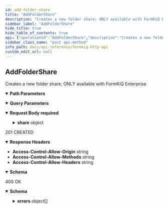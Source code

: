 ```yaml
---
id: add-folder-share
title: "AddFolderShare"
description: "Creates a new folder share; ONLY available with FormKiQ Enterprise"
sidebar_label: "AddFolderShare"
hide_title: true
hide_table_of_contents: true
api: {"operationId":"AddFolderShare","description":"Creates a new folder share; ONLY available with FormKiQ Enterprise","tags":["Document Shares"],"parameters":[{"name":"siteId","in":"query","description":"Site Identifier","required":false,"schema":{"type":"string"}},{"name":"indexKey","in":"path","description":"Index Key Identifier","required":true,"schema":{"type":"string"}}],"requestBody":{"required":true,"content":{"application/json":{"schema":{"type":"object","properties":{"share":{"type":"object","properties":{"group":{"type":"string","description":"Share with Group"},"permissions":{"type":"array","description":"List of share permissions","items":{"type":"string","enum":["READ","WRITE","DELETE"]}}},"title":"AddShare"}},"title":"AddFolderShareRequest"}}}},"responses":{"201":{"description":"201 CREATED","headers":{"Access-Control-Allow-Origin":{"schema":{"type":"string"}},"Access-Control-Allow-Methods":{"schema":{"type":"string"}},"Access-Control-Allow-Headers":{"schema":{"type":"string"}}},"content":{"application/json":{"schema":{"type":"object","properties":{"message":{"type":"string","description":"API Response message"},"shareKey":{"type":"string","description":"Share Identifier"}},"title":"AddFolderShareResponse"}}}},"400":{"description":"400 OK","content":{"application/json":{"schema":{"type":"object","properties":{"errors":{"type":"array","description":"List of errors","items":{"type":"object","properties":{"key":{"type":"string","description":"Error Key"},"error":{"type":"string","description":"Error Message"}},"title":"ValidationError"}}},"title":"ValidationErrorsResponse"}}}}},"security":[{"ApiAuthorization":[]}],"x-amazon-apigateway-integration":{"uri":{"Fn::Sub":"arn:aws:apigateway:${AWS::Region}:lambda:path/2015-03-31/functions/${DocumentsApiRequests.Arn}/invocations"},"responses":{"default":{"statusCode":"201","responseParameters":{"method.response.header.Access-Control-Allow-Headers":"'Content-Type,X-Amz-Date,Authorization,X-Api-Key'","method.response.header.Access-Control-Allow-Methods":"'*'","method.response.header.Access-Control-Allow-Origin":"'*'"}}},"passthroughBehavior":"WHEN_NO_TEMPLATES","httpMethod":"POST","type":"aws_proxy","payloadFormatVersion":"1.0"},"extensions":[{"key":"x-amazon-apigateway-integration","value":{"uri":{"Fn::Sub":"arn:aws:apigateway:${AWS::Region}:lambda:path/2015-03-31/functions/${DocumentsApiRequests.Arn}/invocations"},"responses":{"default":{"statusCode":"201","responseParameters":{"method.response.header.Access-Control-Allow-Headers":"'Content-Type,X-Amz-Date,Authorization,X-Api-Key'","method.response.header.Access-Control-Allow-Methods":"'*'","method.response.header.Access-Control-Allow-Origin":"'*'"}}},"passthroughBehavior":"WHEN_NO_TEMPLATES","httpMethod":"POST","type":"aws_proxy","payloadFormatVersion":"1.0"}}],"method":"post","path":"/shares/folders/{indexKey}","servers":[{"url":"http://localhost","description":"Local development server"}],"securitySchemes":{"ApiAuthorization":{"type":"oauth2","flows":{},"x-amazon-apigateway-authorizer":{"type":"jwt","jwtConfiguration":{"issuer":{"Fn::Sub":"https://cognito-idp.${AWS::Region}.amazonaws.com/${CognitoUserPool}"},"audience":[{"Fn::Sub":"${CognitoUserPoolClient}"}]},"identitySource":"$request.header.Authorization"}}},"jsonRequestBodyExample":{"share":{"group":"string","permissions":["READ"]}},"info":{"title":"FormKiQ HTTP API","contact":{"name":"FormKiQ","url":"https://formkiq.com","email":"support@formkiq.com"},"x-logo":{"url":"https://docs.formkiq.com/docs/latest/_images/formkiq-logo.png","backgroundColor":"#FFFFFF","altText":"FormKiQ Logo"},"license":{"name":"Apache 2.0","url":"https://www.apache.org/licenses/LICENSE-2.0.html"},"description":"Formkiq API: Document Management Platform API using JWT Authentication","version":"1.12.0"},"postman":{"name":"Add Folder Share","description":{"content":"Creates a new folder share; ONLY available with FormKiQ Enterprise","type":"text/plain"},"url":{"path":["shares","folders",":indexKey"],"host":["{{baseUrl}}"],"query":[{"disabled":false,"description":{"content":"Site Identifier","type":"text/plain"},"key":"siteId","value":""}],"variable":[{"disabled":false,"description":{"content":"(Required) Index Key Identifier","type":"text/plain"},"type":"any","value":"","key":"indexKey"}]},"header":[{"key":"Content-Type","value":"application/json"},{"key":"Accept","value":"application/json"}],"method":"POST","body":{"mode":"raw","raw":"\"\"","options":{"raw":{"language":"json"}}},"auth":{"type":"oauth2","oauth2":[]}}}
sidebar_class_name: "post api-method"
info_path: docs/api-reference/formkiq-http-api
custom_edit_url: null
---
```



## AddFolderShare



Creates a new folder share; ONLY available with FormKiQ Enterprise

<details style={{"marginBottom":"1rem"}} data-collapsed={false} open={true}><summary style={{}}><strong>Path Parameters</strong></summary><div><ul><ParamsItem className={"paramsItem"} param={{"name":"indexKey","in":"path","description":"Index Key Identifier","required":true,"schema":{"type":"string"}}}></ParamsItem></ul></div></details><details style={{"marginBottom":"1rem"}} data-collapsed={false} open={true}><summary style={{}}><strong>Query Parameters</strong></summary><div><ul><ParamsItem className={"paramsItem"} param={{"name":"siteId","in":"query","description":"Site Identifier","required":false,"schema":{"type":"string"}}}></ParamsItem></ul></div></details><MimeTabs><TabItem label={"application/json"} value={"application/json-schema"}><details style={{}} data-collapsed={false} open={true}><summary style={{"textAlign":"left"}}><strong>Request Body</strong><strong style={{"fontSize":"var(--ifm-code-font-size)","color":"var(--openapi-required)"}}> required</strong></summary><div style={{"textAlign":"left","marginLeft":"1rem"}}></div><ul style={{"marginLeft":"1rem"}}><SchemaItem collapsible={true} className={"schemaItem"}><details style={{}}><summary style={{}}><strong>share</strong><span style={{"opacity":"0.6"}}> object</span></summary><div style={{"marginLeft":"1rem"}}><SchemaItem collapsible={false} name={"group"} required={false} schemaName={"string"} qualifierMessage={undefined} schema={{"type":"string","description":"Share with Group"}}></SchemaItem><SchemaItem collapsible={false} name={"permissions"} required={false} schemaName={"string[]"} qualifierMessage={"**Possible values:** [`READ`, `WRITE`, `DELETE`]"} schema={{"type":"array","description":"List of share permissions","items":{"type":"string","enum":["READ","WRITE","DELETE"]}}}></SchemaItem></div></details></SchemaItem></ul></details></TabItem></MimeTabs><div><ApiTabs><TabItem label={"201"} value={"201"}><div>

201 CREATED

</div><details style={{"textAlign":"left","marginBottom":"1rem"}} data-collaposed={true} open={false}><summary style={{}}><strong>Response Headers</strong></summary><ul style={{"marginLeft":"1rem"}}><li className={"schemaItem"}><summary style={{}}><strong>Access-Control-Allow-Origin</strong><span style={{"opacity":"0.6"}}> string</span></summary><div></div></li><li className={"schemaItem"}><summary style={{}}><strong>Access-Control-Allow-Methods</strong><span style={{"opacity":"0.6"}}> string</span></summary><div></div></li><li className={"schemaItem"}><summary style={{}}><strong>Access-Control-Allow-Headers</strong><span style={{"opacity":"0.6"}}> string</span></summary><div></div></li></ul></details><div><MimeTabs schemaType={"response"}><TabItem label={"application/json"} value={"application/json"}><SchemaTabs><TabItem label={"Schema"} value={"Schema"}><details style={{}} data-collapsed={false} open={true}><summary style={{"textAlign":"left"}}><strong>Schema</strong></summary><div style={{"textAlign":"left","marginLeft":"1rem"}}></div><ul style={{"marginLeft":"1rem"}}><SchemaItem collapsible={false} name={"message"} required={false} schemaName={"string"} qualifierMessage={undefined} schema={{"type":"string","description":"API Response message"}}></SchemaItem><SchemaItem collapsible={false} name={"shareKey"} required={false} schemaName={"string"} qualifierMessage={undefined} schema={{"type":"string","description":"Share Identifier"}}></SchemaItem></ul></details></TabItem><TabItem label={"Example (from schema)"} value={"Example (from schema)"}><ResponseSamples responseExample={"{\n  \"message\": \"string\",\n  \"shareKey\": \"string\"\n}"} language={"json"}></ResponseSamples></TabItem></SchemaTabs></TabItem></MimeTabs></div></TabItem><TabItem label={"400"} value={"400"}><div>

400 OK

</div><div><MimeTabs schemaType={"response"}><TabItem label={"application/json"} value={"application/json"}><SchemaTabs><TabItem label={"Schema"} value={"Schema"}><details style={{}} data-collapsed={false} open={true}><summary style={{"textAlign":"left"}}><strong>Schema</strong></summary><div style={{"textAlign":"left","marginLeft":"1rem"}}></div><ul style={{"marginLeft":"1rem"}}><SchemaItem collapsible={true} className={"schemaItem"}><details style={{}}><summary style={{}}><strong>errors</strong><span style={{"opacity":"0.6"}}> object[]</span></summary><div style={{"marginLeft":"1rem"}}><div style={{"marginTop":".5rem","marginBottom":".5rem"}}>

List of errors

</div><li><div style={{"fontSize":"var(--ifm-code-font-size)","opacity":"0.6","marginLeft":"-.5rem","paddingBottom":".5rem"}}>Array [</div></li><SchemaItem collapsible={false} name={"key"} required={false} schemaName={"string"} qualifierMessage={undefined} schema={{"type":"string","description":"Error Key"}}></SchemaItem><SchemaItem collapsible={false} name={"error"} required={false} schemaName={"string"} qualifierMessage={undefined} schema={{"type":"string","description":"Error Message"}}></SchemaItem><li><div style={{"fontSize":"var(--ifm-code-font-size)","opacity":"0.6","marginLeft":"-.5rem"}}>]</div></li></div></details></SchemaItem></ul></details></TabItem><TabItem label={"Example (from schema)"} value={"Example (from schema)"}><ResponseSamples responseExample={"{\n  \"errors\": [\n    {\n      \"key\": \"string\",\n      \"error\": \"string\"\n    }\n  ]\n}"} language={"json"}></ResponseSamples></TabItem></SchemaTabs></TabItem></MimeTabs></div></TabItem></ApiTabs></div>
      